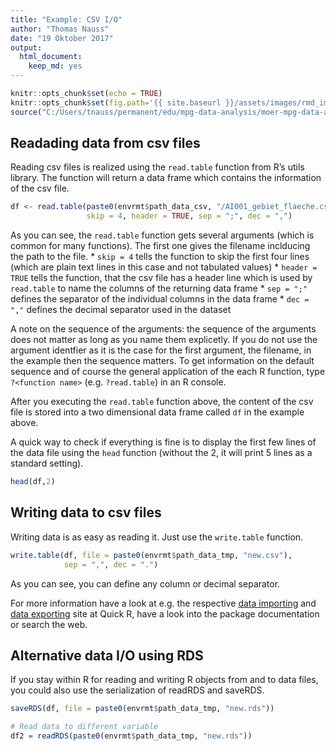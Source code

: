 ```yaml
---
title: "Example: CSV I/O"
author: "Thomas Nauss"
date: "19 Oktober 2017"
output: 
  html_document: 
    keep_md: yes
---
```


```r
knitr::opts_chunk$set(echo = TRUE)
knitr::opts_chunk$set(fig.path='{{ site.baseurl }}/assets/images/rmd_images/e01-01/')
source("C:/Users/tnauss/permanent/edu/mpg-data-analysis/moer-mpg-data-analysis/staging/examples/000_set_environment.R")
```

## Readading data from csv files

Reading csv files is realized using the `read.table` function from R's utils
library. The function will return a data frame which contains the information of
the csv file.

```r
df <- read.table(paste0(envrmt$path_data_csv, "/AI001_gebiet_flaeche.csv"),
                 skip = 4, header = TRUE, sep = ";", dec = ",")
```

As you can see, the `read.table` function gets several arguments (which is common for many functions). The first one gives the filename inclducing the path to the file. 
* `skip = 4` tells the function to skip the first four lines (which are plain text lines in this case and not tabulated values)
* `header = TRUE` tells the function, that the csv file has a header line which is used by `read.table` to name the columns of the returning data frame
* `sep = ";"` defines the separator of the individual columns in the data frame
* `dec = ","` defines the decimal separator used in the dataset

A note on the sequence of the arguments: the sequence of the arguments does
not matter as long as you name them explicetly. If you do not use the argument
identfier as it is the case for the first argument, the filename, in the example 
then the sequence matters. To get information on the default sequence and of 
course the general application of the each R function, type `?<function name>`
(e.g. `?read.table`) in an R console.

After you executing the `read.table` function above, the content of the csv file is
stored into a two dimensional data frame called `df` in the example above. 

A quick way to check if everything is fine is to display the first few lines of
the data file using the `head` function (without the 2, it will print 5 lines as a standard setting).
```r
head(df,2)
```

## Writing data to csv files
Writing data is as easy as reading it. Just use the `write.table` function.
```r
write.table(df, file = paste0(envrmt$path_data_tmp, "new.csv"), 
            sep = ",", dec = ".")
```
As you can see, you can define any column or decimal separator.

For more information have a look at e.g. the respective [data importing](http://www.statmethods.net/input/importingdata.html) and [data exporting](http://www.statmethods.net/input/exportingdata.html) site at Quick R, have a look into the package 
documentation or search the web.


## Alternative data I/O using RDS
If you stay within R for reading and writing R objects from and to data files, you could also use the serialization of readRDS and saveRDS.
```r
saveRDS(df, file = paste0(envrmt$path_data_tmp, "new.rds"))

# Read data to different variable
df2 = readRDS(paste0(envrmt$path_data_tmp, "new.rds"))
```